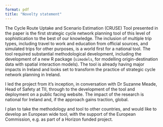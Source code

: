 ```yaml
---
format: pdf
title: "Novelty statement"
---
```


<!-- Details of most impactful recent EC project
Research must be based on transport and predominantly funded by the EC. Research with a
mix of EC and other funding (e.g. national government) is acceptable but maybe given a
lower weighting. For PROJECT TITLE give the EC acronym followed by full title. The TIME
SPAN should include start and end dates while the PROJECT VALUES should include total
values (in Euro) and the value to your company/institution, best guess is acceptable for now.
Research impact statement
Your impact statement forms one of the key sets of evidence that will be used to select the
short list. Successful candidates will have to demonstrate excellence and proven impacts in
their field of research. The statement must describe the impact of your recent EU funded
research. It is important to describe and evidence 
• how this research is/was supported by EU funding
• your contribution to the research, this might be in a leadership role or as a
practitioner
• the impact of your research at national, EU and global levels, this can be a
combination of scientific impact; economic impact; policy development and public
outreach
• plans for further development and how your research will contribute towards
rethinking transport for clean and inclusive mobility.
The statement should be no more than 500 words, may contain up to 2 pictures/graphs and
should be uploaded as Word file. -->

The Cycle Route Uptake and Scenario Estimation (CRUSE) Tool presented in the paper is the first strategic cycle network planning tool of this level of sophistication to the best of our knowledge. The inclusion of multiple trip types, including travel to work and education from official sources, and simulated trips for other purposes, is a world first for a national tool.
The tool required substantial methodological development, including the development of a new R package (`simodels`, for modelling origin-destination data with spatial interaction models).
The tool is already having major impacts in Ireland and looks set to transform the practice of strategic cycle network planning in Ireland.

I led the project from it's inception, in conversation with Dr Suzanne Meade, Head of Safety at TII, through to the development of the tool and deployment on a public facing website.
The impact of the research is national for Ireland and, if the approach gains traction, global.

I plan to take the methodology and tool to other countries, and would like to develop an European wide tool, with the support of the European Commission, e.g. as part of a Horizon funded project.



